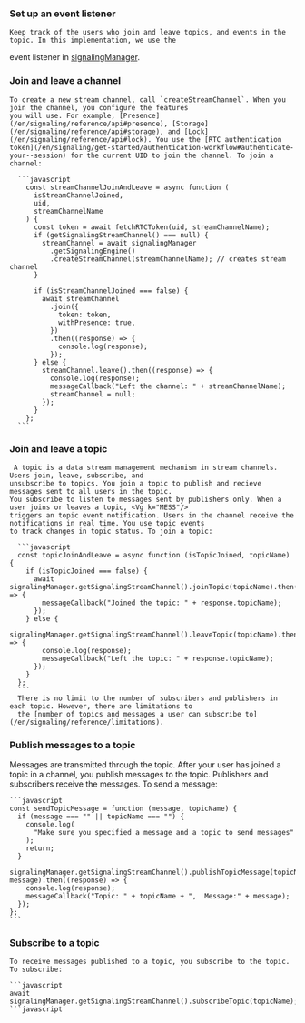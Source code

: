 
### Set up an event listener

    Keep track of the users who join and leave topics, and events in the topic. In this implementation, we use the
  event listener in [signalingManager](/en/signaling/get-started/get-started-sdk#handle-events).

### Join and leave a channel

    To create a new stream channel, call `createStreamChannel`. When you join the channel, you configure the features
    you will use. For example, [Presence](/en/signaling/reference/api#presence), [Storage](/en/signaling/reference/api#storage), and [Lock](/en/signaling/reference/api#lock). You use the [RTC authentication
    token](/en/signaling/get-started/authentication-workflow#authenticate-your--session) for the current UID to join the channel. To join a channel:

      ```javascript
        const streamChannelJoinAndLeave = async function (
          isStreamChannelJoined,
          uid,
          streamChannelName
        ) {
          const token = await fetchRTCToken(uid, streamChannelName);
          if (getSignalingStreamChannel() === null) {
            streamChannel = await signalingManager
              .getSignalingEngine()
              .createStreamChannel(streamChannelName); // creates stream channel
          }

          if (isStreamChannelJoined === false) {
            await streamChannel
              .join({
                token: token,
                withPresence: true,
              })
              .then((response) => {
                console.log(response);
              });
          } else {
            streamChannel.leave().then((response) => {
              console.log(response);
              messageCallback("Left the channel: " + streamChannelName);
              streamChannel = null;
            });
          }
        };
      ```

<a name='topic'></a>
### Join and leave a topic

     A topic is a data stream management mechanism in stream channels. Users join, leave, subscribe, and
    unsubscribe to topics. You join a topic to publish and recieve messages sent to all users in the topic.
    You subscribe to listen to messages sent by publishers only. When a user joins or leaves a topic, <Vg k="MESS"/>
    triggers an topic event notification. Users in the channel receive the notifications in real time. You use topic events
    to track changes in topic status. To join a topic:

      ```javascript
      const topicJoinAndLeave = async function (isTopicJoined, topicName) {
        if (isTopicJoined === false) {
          await signalingManager.getSignalingStreamChannel().joinTopic(topicName).then((response) => {
            messageCallback("Joined the topic: " + response.topicName);
          });
        } else {
          signalingManager.getSignalingStreamChannel().leaveTopic(topicName).then((response) => {
            console.log(response);
            messageCallback("Left the topic: " + response.topicName);
          });
        }
      };
      ```
      There is no limit to the number of subscribers and publishers in each topic. However, there are limitations to
      the [number of topics and messages a user can subscribe to](/en/signaling/reference/limitations).

### Publish messages to a topic

   Messages are transmitted through the topic. After your user has joined a topic in a channel, you
   publish messages to the topic. Publishers and subscribers receive the messages. To send a message:

    ```javascript
    const sendTopicMessage = function (message, topicName) {
      if (message === "" || topicName === "") {
        console.log(
          "Make sure you specified a message and a topic to send messages"
        );
        return;
      }
      signalingManager.getSignalingStreamChannel().publishTopicMessage(topicName, message).then((response) => {
        console.log(response);
        messageCallback("Topic: " + topicName + ",  Message:" + message);
      });
    };
    ```

### Subscribe to a topic

    To receive messages published to a topic, you subscribe to the topic. To subscribe:

    ```javascript
    await signalingManager.getSignalingStreamChannel().subscribeTopic(topicName);
    ```javascript


